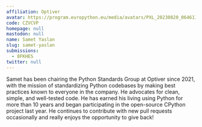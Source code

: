```yaml
---
affiliation: Optiver
avatar: https://program.europython.eu/media/avatars/PXL_20230820_0646119172_1_smdSdfU.jpg
code: CZVCVP
homepage: null
mastodon: null
name: Samet Yaslan
slug: samet-yaslan
submissions:
  - 8FKHES
twitter: null
---
```


Samet has been chairing the Python Standards Group at Optiver since 2021, with
the mission of standardizing Python codebases by making best practices known to
everyone in the company. He advocates for clean, simple, and well-tested code.
He has earned his living using Python for more than 10 years and began
participating in the open-source CPython project last year. He continues to
contribute with new pull requests occasionally and really enjoys the opportunity
to give back!
